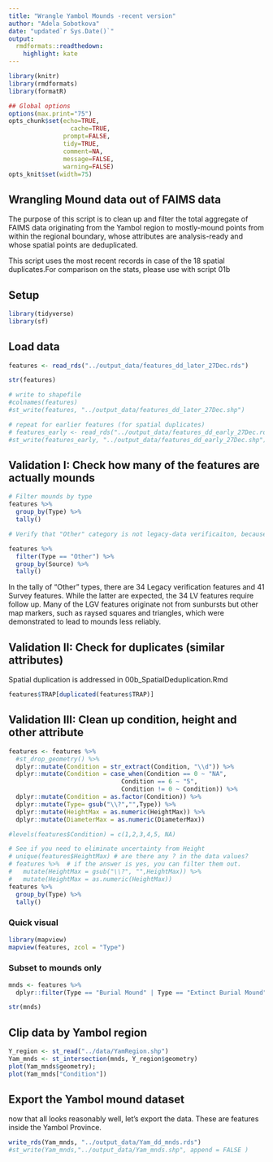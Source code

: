 ```yaml
---
title: "Wrangle Yambol Mounds -recent version"
author: "Adela Sobotkova"
date: "updated`r Sys.Date()`"
output:
  rmdformats::readthedown:
    highlight: kate
---
```


```r
library(knitr)
library(rmdformats)
library(formatR)

## Global options
options(max.print="75")
opts_chunk$set(echo=TRUE,
	             cache=TRUE,
               prompt=FALSE,
               tidy=TRUE,
               comment=NA,
               message=FALSE,
               warning=FALSE)
opts_knit$set(width=75)
```

## Wrangling Mound data out of FAIMS data

The purpose of this script is to clean up and filter the total aggregate of FAIMS data originating from the Yambol region to mostly-mound points from within the regional boundary, whose attributes are analysis-ready and whose spatial points are deduplicated.

This script uses the most recent records in case of the 18 spatial duplicates.For comparison on the stats, please use with script 01b

## Setup
```r
library(tidyverse)
library(sf)
```


## Load data
```r
features <- read_rds("../output_data/features_dd_later_27Dec.rds")

str(features)

# write to shapefile
#colnames(features)
#st_write(features, "../output_data/features_dd_later_27Dec.shp")

# repeat for earlier features (for spatial duplicates)
# features_early <- read_rds("../output_data/features_dd_early_27Dec.rds")
#st_write(features_early, "../output_data/features_dd_early_27Dec.shp")

```

## Validation I: Check how many of the features are actually mounds

```r
# Filter mounds by type
features %>% 
  group_by(Type) %>% 
  tally()
```
```r
# Verify that "Other" category is not legacy-data verificaiton, because those should be mounds/extinct mounds if the symbol was a brown sunburst

features %>% 
  filter(Type == "Other") %>% 
  group_by(Source) %>% 
  tally()

```
In the tally of "Other" types, there are 34 Legacy verification features and 41 Survey features. While the latter are expected, the 34 LV features require follow up. Many of the LGV features originate not from sunbursts but other map markers, such as raysed squares and triangles, which were demonstrated to lead to mounds less reliably. 

## Validation II: Check for duplicates (similar attributes)
Spatial duplication is addressed in 00b_SpatialDeduplication.Rmd
```r
features$TRAP[duplicated(features$TRAP)] 
```

## Validation III: Clean up condition, height and other attribute

```r
features <- features %>%
  #st_drop_geometry() %>%  
  dplyr::mutate(Condition = str_extract(Condition, "\\d")) %>%
  dplyr::mutate(Condition = case_when(Condition == 0 ~ "NA",
                               Condition == 6 ~ "5",
                               Condition != 0 ~ Condition)) %>% 
  dplyr::mutate(Condition = as.factor(Condition)) %>% 
  dplyr::mutate(Type= gsub("\\?","",Type)) %>% 
  dplyr::mutate(HeightMax = as.numeric(HeightMax)) %>% 
  dplyr::mutate(DiameterMax = as.numeric(DiameterMax)) 

#levels(features$Condition) = c(1,2,3,4,5, NA)

# See if you need to eliminate uncertainty from Height
# unique(features$HeightMax) # are there any ? in the data values?
# features %>%  # if the answer is yes, you can filter them out.
#   mutate(HeightMax = gsub("\\?", "",HeightMax)) %>%
#   mutate(HeightMax = as.numeric(HeightMax))
features %>% 
  group_by(Type) %>% 
  tally()
```
### Quick visual

```r
library(mapview)
mapview(features, zcol = "Type")
```

### Subset to mounds only

```r
mnds <- features %>% 
  dplyr::filter(Type == "Burial Mound" | Type == "Extinct Burial Mound" | Type == "Uncertain Mound")

str(mnds)
```

## Clip data by Yambol region
```r
Y_region <- st_read("../data/YamRegion.shp")
Yam_mnds <- st_intersection(mnds, Y_region$geometry)
plot(Yam_mnds$geometry);
plot(Yam_mnds["Condition"])
```

## Export the Yambol mound dataset

now that all looks reasonably well, let's export the data. These are features inside the Yambol Province.

```r
write_rds(Yam_mnds, "../output_data/Yam_dd_mnds.rds")
#st_write(Yam_mnds,"../output_data/Yam_mnds.shp", append = FALSE )
```

